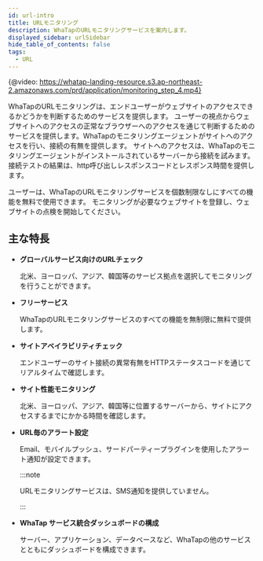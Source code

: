 ```yaml
---
id: url-intro
title: URLモニタリング
description: WhaTapのURLモニタリングサービスを案内します。
displayed_sidebar: urlSidebar
hide_table_of_contents: false
tags:
  - URL
---
```


{@video: https://whatap-landing-resource.s3.ap-northeast-2.amazonaws.com/prd/application/monitoring_step_4.mp4}

WhaTapのURLモニタリングは、エンドユーザーがウェブサイトのアクセスできるかどうかを判断するためのサービスを提供します。 ユーザーの視点からウェブサイトへのアクセスの正常なブラウザーへのアクセスを通じて判断するためのサービスを提供します。WhaTapのモニタリングエージェントがサイトへのアクセスを行い、接続の有無を提供します。 サイトへのアクセスは、WhaTapのモニタリングエージェントがインストールされているサーバーから接続を試みます。 接続テストの結果は、http呼び出しレスポンスコードとレスポンス時間を提供します。 

ユーザーは、WhaTapのURLモニタリングサービスを個数制限なしにすべての機能を無料で使用できます。 モニタリングが必要なウェブサイトを登録し、ウェブサイトの点検を開始してください。 

## 主な特長

-   **グローバルサービス向けのURLチェック**

    北米、ヨーロッパ、アジア、韓国等のサービス拠点を選択してモニタリングを行うことができます。

-   **フリーサービス**

    WhaTapのURLモニタリングサービスのすべての機能を無制限に無料で提供します。

-   **サイトアベイラビリティチェック**

    エンドユーザーのサイト接続の異常有無をHTTPステータスコードを通じてリアルタイムで確認します。

-   **サイト性能モニタリング**

    北米、ヨーロッパ、アジア、韓国等に位置するサーバーから、サイトにアクセスするまでにかかる時間を確認します。

-   **URL毎のアラート設定**

    Email、モバイルプッシュ、サードパーティープラグインを使用したアラート通知が設定できます。

    :::note

    URLモニタリングサービスは、SMS通知を提供していません。

    :::

-   **WhaTap サービス統合ダッシュボードの構成**

    サーバー、アプリケーション、データベースなど、WhaTapの他のサービスとともにダッシュボードを構成できます。         
